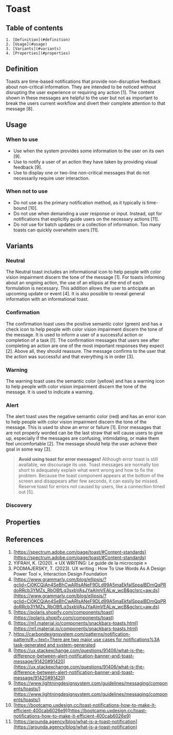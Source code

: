 
<Meta of={ToastStories} />

# Toast

## Table of contents
    1. [Definition](#definition)
    2. [Usage](#usage)
    3. [Variants](#variants)
    4. [Properties](#properties)

## Definition
Toasts are time-based notifications that provide non-disruptive feedback about non-critical information. They are intended to be noticed without disrupting the user experience or requiring any action [1]. The content shown in these messages are helpful to the user but not as important to break the users current workflow and divert their complete attention to that message [8].
<Canvas of={ToastStories.Confirmation} />

## Usage

### When to use
- Use when the system provides some information to the user on its own [9].
- Use to notify a user of an action they have taken by providing visual feedback [9].
- Use to display one or two-line non-critical messages that do not necessarily require user interaction.

### When not to use
- Do not use as the primary notification method, as it typically is time-bound [10].
- Do not use when demanding a user response or input. Instead, opt for notifications that explicitly guide users on the necessary actions [11].
- Do not use for batch updates or a collection of information. Too many toasts can quickly overwhelm users [11].

## Variants

### Neutral
The Neutral toast includes an informational icon to help people with color vision impairment discern the tone of the message [1]. For toasts informing about an ongoing action, the use of an ellipsis at the end of each formulation is necessary. This addition allows the user to anticipate an upcoming update or event [4]. It is also possible to reveal general information with an informational toast.
<Canvas of={ToastStories.Neutral} />

### Confirmation
The confirmation toast uses the positive semantic color (green) and has a check icon to help people with color vision impairment discern the tone of the message. It is used to inform a user of a successful action or completion of a task [1]. The confirmation messages that users see after completing an action are one of the most important responses they expect [2]. Above all, they should reassure. The message confirms to the user that the action was successful and that everything is in order [3].
<Canvas of={ToastStories.Confirmation} />

### Warning
The warning toast uses the semantic color (yellow) and has a warning icon to help people with color vision impairment discern the tone of the message. It is used to indicate a warning.
<Canvas of={ToastStories.Warning} />

### Alert
The alert toast uses the negative semantic color (red) and has an error icon to help people with color vision impairment discern the tone of the message. This is used to show an error or failure [1]. Error messages that are not properly worded can be the last straw that will cause users to give up, especially if the messages are confusing, intimidating, or make them feel uncomfortable [2]. The message should help the user achieve their goal in some way [3].
> **Avoid using toast for error messages!**
Although error toast is still available, we discourage its use. Toast messages are normally too short to adequately explain what went wrong and how to fix the problem. Because the toast component appears at the bottom of the screen and disappears after few seconds, it can easily be missed. Reserve toast for errors not caused by users, like a connection timed out [5]. 
<Canvas of={ToastStories.Alert} />

### Discovery
<Canvas of={ToastStories.Discovery} />

## Properties
<ArgTypes of={useToast} />


## References
1. [https://spectrum.adobe.com/page/toast/#Content-standards](https://spectrum.adobe.com/page/toast/#Content-standards)
2. YIFRAH, K. (2020). « UX WRITING: Le guide de la microcopie » 
3. PODMAJERSKY, T. (2023). UX writing : How To Use Words As A Design Power Tool », Interaction Design Foundation
4. [https://www.grammarly.com/blog/ellipsis/?gclid=Cj0KCQiAn4SeBhCwARIsANeF9DLd99A5maEkfaISppalBDmQqPRdoRRcb3YMZs_RbOBfLq3sxbVAsJYaAlmVEALw_wcB&gclsrc=aw.ds](https://www.grammarly.com/blog/ellipsis/?gclid=Cj0KCQiAn4SeBhCwARIsANeF9DLd99A5maEkfaISppalBDmQqPRdoRRcb3YMZs_RbOBfLq3sxbVAsJYaAlmVEALw_wcB&gclsrc=aw.ds)
5. [https://polaris.shopify.com/components/toast](https://polaris.shopify.com/components/toast)
6. [https://m1.material.io/components/snackbars-toasts.html](https://m1.material.io/components/snackbars-toasts.html)
7. [https://carbondesignsystem.com/patterns/notification-pattern/#:~:text=There are two major use cases for notifications%3A task-generated and system-generated](https://carbondesignsystem.com/patterns/notification-pattern/#:~:text=There%20are%20two%20major%20use%20cases%20for%20notifications%3A%20task%2Dgenerated%20and%20system%2Dgenerated)
8. [https://ux.stackexchange.com/questions/91406/what-is-the-difference-between-alert-notification-banner-and-toast-message/91420#91420](https://ux.stackexchange.com/questions/91406/what-is-the-difference-between-alert-notification-banner-and-toast-message/91420#91420)
9. [https://www.lightningdesignsystem.com/guidelines/messaging/components/toasts/](https://www.lightningdesignsystem.com/guidelines/messaging/components/toasts/)
10. [https://bootcamp.uxdesign.cc/toast-notifications-how-to-make-it-efficient-400cab6026e9](https://bootcamp.uxdesign.cc/toast-notifications-how-to-make-it-efficient-400cab6026e9)
11. [https://arounda.agency/blog/what-is-a-toast-notification](https://arounda.agency/blog/what-is-a-toast-notification)
